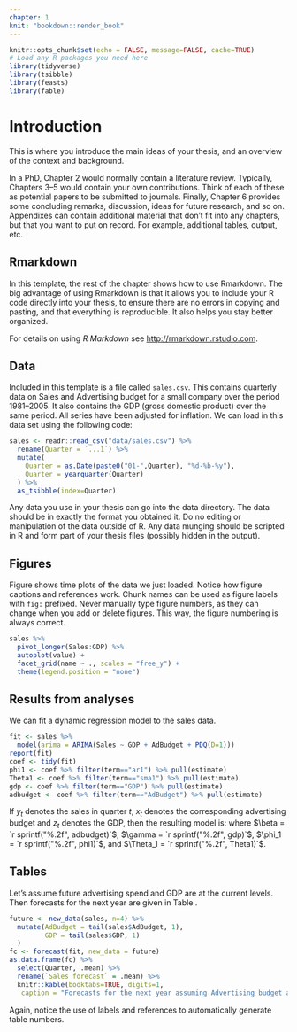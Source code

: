 ```yaml
---
chapter: 1
knit: "bookdown::render_book"
---
```


```r
knitr::opts_chunk$set(echo = FALSE, message=FALSE, cache=TRUE)
# Load any R packages you need here
library(tidyverse)
library(tsibble)
library(feasts)
library(fable)
```

# Introduction {#ch:intro}

This is where you introduce the main ideas of your thesis, and an overview of the context and background.

In a PhD, Chapter 2 would normally contain a literature review. Typically, Chapters 3--5 would contain your own contributions. Think of each of these as potential papers to be submitted to journals. Finally, Chapter 6 provides some concluding remarks, discussion, ideas for future research, and so on. Appendixes can contain additional material that don't fit into any chapters, but that you want to put on record. For example, additional tables, output, etc.

## Rmarkdown

In this template, the rest of the chapter shows how to use Rmarkdown. The big advantage of using Rmarkdown is that it allows you to include your R code directly into your thesis, to ensure there are no errors in copying and pasting, and that everything is reproducible. It also helps you stay better organized.

For details on using _R Markdown_ see <http://rmarkdown.rstudio.com>.  

## Data

Included in this template is a file called `sales.csv`.  This contains quarterly data on Sales and Advertising budget for a small company over the period 1981--2005. It also contains the GDP (gross domestic product) over the same period. All series have been adjusted for inflation.  We can load in this data set using the following code:

```r
sales <- readr::read_csv("data/sales.csv") %>%
  rename(Quarter = `...1`) %>%
  mutate(
    Quarter = as.Date(paste0("01-",Quarter), "%d-%b-%y"),
    Quarter = yearquarter(Quarter)
  ) %>%
  as_tsibble(index=Quarter)
```

Any data you use in your thesis can go into the data directory. The data should be in exactly the format you obtained it. Do no editing or manipulation of the data outside of R. Any data munging should be scripted in R and form part of your thesis files (possibly hidden in the output).

## Figures

Figure \ref{fig:deaths} shows time plots of the data we just loaded. Notice how figure captions and references work. Chunk names can be used as figure labels with `fig:` prefixed. Never manually type figure numbers, as they can change when you add or delete figures. This way, the figure numbering is always correct.

```r
sales %>%
  pivot_longer(Sales:GDP) %>%
  autoplot(value) +
  facet_grid(name ~ ., scales = "free_y") +
  theme(legend.position = "none")
```

## Results from analyses

We can fit a dynamic regression model to the sales data.

```r
fit <- sales %>%
  model(arima = ARIMA(Sales ~ GDP + AdBudget + PDQ(D=1)))
report(fit)
coef <- tidy(fit)
phi1 <- coef %>% filter(term=="ar1") %>% pull(estimate)
Theta1 <- coef %>% filter(term=="sma1") %>% pull(estimate)
gdp <- coef %>% filter(term=="GDP") %>% pull(estimate)
adbudget <- coef %>% filter(term=="AdBudget") %>% pull(estimate)
```

If $y_t$ denotes the sales in quarter $t$, $x_t$ denotes the corresponding advertising budget and $z_t$ denotes the GDP, then the resulting model is:
\begin{equation}
  y_t - y_{t-4} = \beta (x_t-x_{t-4}) + \gamma (z_t-z_{t-4}) + \phi_1 (y_{t-1} - y_{t-5}) + \Theta_1 \varepsilon_{t-4} + \varepsilon_t
\end{equation}
where
$\beta = `r sprintf("%.2f", adbudget)`$,
$\gamma = `r sprintf("%.2f", gdp)`$,
$\phi_1 = `r sprintf("%.2f", phi1)`$,
and
$\Theta_1 = `r sprintf("%.2f", Theta1)`$.

## Tables

Let's assume future advertising spend and GDP are at the current levels. Then forecasts for the next year are given in Table \ref{tab:salesforecasts}.

```r
future <- new_data(sales, n=4) %>%
  mutate(AdBudget = tail(sales$AdBudget, 1),
         GDP = tail(sales$GDP, 1)
  )
fc <- forecast(fit, new_data = future)
as.data.frame(fc) %>%
  select(Quarter, .mean) %>%
  rename(`Sales forecast` = .mean) %>%
  knitr::kable(booktabs=TRUE, digits=1,
   caption = "Forecasts for the next year assuming Advertising budget and GDP are unchanged.")
```

Again, notice the use of labels and references to automatically generate table numbers.


